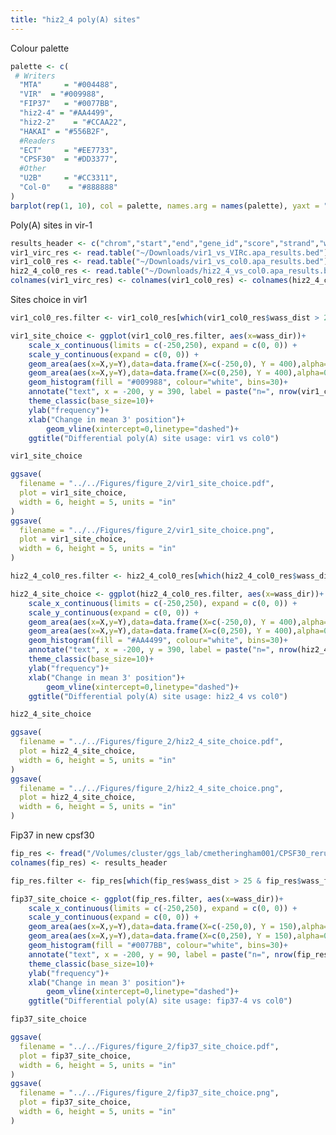 ```yaml
---
title: "hiz2_4 poly(A) sites"
---
```

Colour palette
```r
palette <- c(
 # Writers
  "MTA"     = "#004488",
  "VIR"  = "#009988",
  "FIP37"   = "#0077BB",
  "hiz2-4" = "#AA4499",
  "hiz2-2"    = "#CCAA22",
  "HAKAI" = "#556B2F",
  #Readers
  "ECT"     = "#EE7733",
  "CPSF30"  = "#DD3377",
  #Other
  "U2B"     = "#CC3311",
  "Col-0"    = "#888888"
)
barplot(rep(1, 10), col = palette, names.arg = names(palette), yaxt = "n")
```
Poly(A) sites in vir-1
```r
results_header <- c("chrom","start","end","gene_id","score","strand","wass_dist","wass_dir","wass_pval","wass_fdr","nreads_cntrl","nreads_treat")
vir1_virc_res <- read.table("~/Downloads/vir1_vs_VIRc.apa_results.bed")
vir1_col0_res <- read.table("~/Downloads/vir1_vs_col0.apa_results.bed")
hiz2_4_col0_res <- read.table("~/Downloads/hiz2_4_vs_col0.apa_results.bed")
colnames(vir1_virc_res) <- colnames(vir1_col0_res) <- colnames(hiz2_4_col0_res) <- results_header
```
Sites choice in vir1
```r
vir1_col0_res.filter <- vir1_col0_res[which(vir1_col0_res$wass_dist > 25 & vir1_col0_res$wass_fdr < 0.05),]

vir1_site_choice <- ggplot(vir1_col0_res.filter, aes(x=wass_dir))+
    scale_x_continuous(limits = c(-250,250), expand = c(0, 0)) +
    scale_y_continuous(expand = c(0, 0)) +
    geom_area(aes(x=X,y=Y),data=data.frame(X=c(-250,0), Y = 400),alpha=0.3,fill="darkorange")+
    geom_area(aes(x=X,y=Y),data=data.frame(X=c(0,250), Y = 400),alpha=0.3,fill="darkgreen")+
    geom_histogram(fill = "#009988", colour="white", bins=30)+
    annotate("text", x = -200, y = 390, label = paste("n=", nrow(vir1_col0_res.filter)), hjust = 1, size = 3) +
    theme_classic(base_size=10)+
    ylab("frequency")+
    xlab("Change in mean 3' position")+
        geom_vline(xintercept=0,linetype="dashed")+
    ggtitle("Differential poly(A) site usage: vir1 vs col0")

vir1_site_choice
```
```r
ggsave(
  filename = "../../Figures/figure_2/vir1_site_choice.pdf",
  plot = vir1_site_choice,
  width = 6, height = 5, units = "in" 
)
ggsave(
  filename = "../../Figures/figure_2/vir1_site_choice.png",
  plot = vir1_site_choice,
  width = 6, height = 5, units = "in" 
)
```

```r
hiz2_4_col0_res.filter <- hiz2_4_col0_res[which(hiz2_4_col0_res$wass_dist > 25 & hiz2_4_col0_res$wass_fdr < 0.05),]

hiz2_4_site_choice <- ggplot(hiz2_4_col0_res.filter, aes(x=wass_dir))+
    scale_x_continuous(limits = c(-250,250), expand = c(0, 0)) +
    scale_y_continuous(expand = c(0, 0)) +
    geom_area(aes(x=X,y=Y),data=data.frame(X=c(-250,0), Y = 400),alpha=0.3,fill="darkorange")+
    geom_area(aes(x=X,y=Y),data=data.frame(X=c(0,250), Y = 400),alpha=0.3,fill="darkgreen")+
    geom_histogram(fill = "#AA4499", colour="white", bins=30)+
    annotate("text", x = -200, y = 390, label = paste("n=", nrow(hiz2_4_col0_res.filter)), hjust = 1, size = 3) +
    theme_classic(base_size=10)+
    ylab("frequency")+
    xlab("Change in mean 3' position")+
        geom_vline(xintercept=0,linetype="dashed")+
    ggtitle("Differential poly(A) site usage: hiz2_4 vs col0")

hiz2_4_site_choice
```
```r
ggsave(
  filename = "../../Figures/figure_2/hiz2_4_site_choice.pdf",
  plot = hiz2_4_site_choice,
  width = 6, height = 5, units = "in" 
)
ggsave(
  filename = "../../Figures/figure_2/hiz2_4_site_choice.png",
  plot = hiz2_4_site_choice,
  width = 6, height = 5, units = "in" 
)
```
Fip37 in new cpsf30
```r
fip_res <- fread("/Volumes/cluster/ggs_lab/cmetheringham001/CPSF30_rerun/data/apa_results/fip37_vs_col0.apa_results.bed")
colnames(fip_res) <- results_header

fip_res.filter <- fip_res[which(fip_res$wass_dist > 25 & fip_res$wass_fdr < 0.05),]

fip37_site_choice <- ggplot(fip_res.filter, aes(x=wass_dir))+
    scale_x_continuous(limits = c(-250,250), expand = c(0, 0)) +
    scale_y_continuous(expand = c(0, 0)) +
    geom_area(aes(x=X,y=Y),data=data.frame(X=c(-250,0), Y = 150),alpha=0.3,fill="darkorange")+
    geom_area(aes(x=X,y=Y),data=data.frame(X=c(0,250), Y = 150),alpha=0.3,fill="darkgreen")+
    geom_histogram(fill = "#0077BB", colour="white", bins=30)+
    annotate("text", x = -200, y = 90, label = paste("n=", nrow(fip_res.filter)), hjust = 1, size = 3) +
    theme_classic(base_size=10)+
    ylab("frequency")+
    xlab("Change in mean 3' position")+
        geom_vline(xintercept=0,linetype="dashed")+
    ggtitle("Differential poly(A) site usage: fip37-4 vs col0")

fip37_site_choice
```
```r
ggsave(
  filename = "../../Figures/figure_2/fip37_site_choice.pdf",
  plot = fip37_site_choice,
  width = 6, height = 5, units = "in" 
)
ggsave(
  filename = "../../Figures/figure_2/fip37_site_choice.png",
  plot = fip37_site_choice,
  width = 6, height = 5, units = "in" 
)
```
